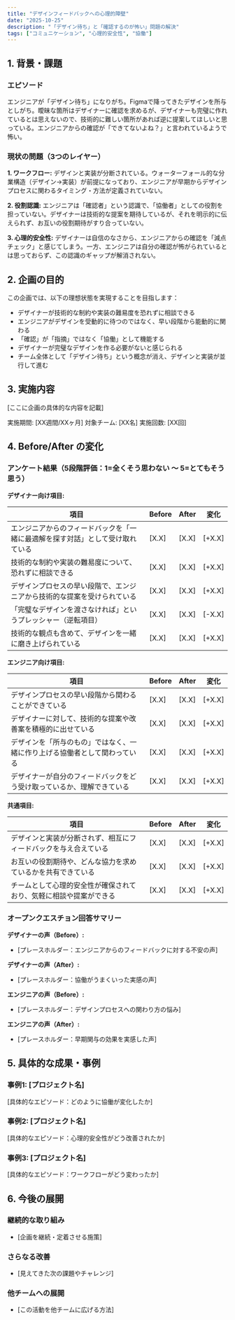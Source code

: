 ```yaml
---
title: "デザインフィードバックへの心理的障壁"
date: "2025-10-25"
description: "「デザイン待ち」と「確認するのが怖い」問題の解決"
tags: ["コミュニケーション", "心理的安全性", "協働"]
---
```


## 1. 背景・課題

### エピソード

エンジニアが「デザイン待ち」になりがち。Figmaで降ってきたデザインを所与としがち。曖昧な箇所はデザイナーに確認を求めるが、デザイナーも完璧に作れているとは思えないので、技術的に難しい箇所があれば逆に提案してほしいと思っている。エンジニアからの確認が「できてないよね？」と言われているようで怖い。

### 現状の問題（3つのレイヤー）

**1. ワークフロー:**
デザインと実装が分断されている。ウォーターフォール的な分業構造（デザイン→実装）が前提になっており、エンジニアが早期からデザインプロセスに関わるタイミング・方法が定義されていない。

**2. 役割認識:**
エンジニアは「確認者」という認識で、「協働者」としての役割を担っていない。デザイナーは技術的な提案を期待しているが、それを明示的に伝えられず、お互いの役割期待がすり合っていない。

**3. 心理的安全性:**
デザイナーは自信のなさから、エンジニアからの確認を「減点チェック」と感じてしまう。一方、エンジニアは自分の確認が怖がられているとは思っておらず、この認識のギャップが解消されない。

## 2. 企画の目的

この企画では、以下の理想状態を実現することを目指します：

- デザイナーが技術的な制約や実装の難易度を恐れずに相談できる
- エンジニアがデザインを受動的に待つのではなく、早い段階から能動的に関わる
- 「確認」が「指摘」ではなく「協働」として機能する
- デザイナーが完璧なデザインを作る必要がないと感じられる
- チーム全体として「デザイン待ち」という概念が消え、デザインと実装が並行して進む

## 3. 実施内容

[ここに企画の具体的な内容を記載]

実施期間: [XX週間/XXヶ月]
対象チーム: [XX名]
実施回数: [XX回]

## 4. Before/After の変化

### アンケート結果（5段階評価：1=全くそう思わない ～ 5=とてもそう思う）

**デザイナー向け項目:**

| 項目 | Before | After | 変化 |
|------|--------|-------|------|
| エンジニアからのフィードバックを「一緒に最適解を探す対話」として受け取れている | [X.X] | [X.X] | [+X.X] |
| 技術的な制約や実装の難易度について、恐れずに相談できる | [X.X] | [X.X] | [+X.X] |
| デザインプロセスの早い段階で、エンジニアから技術的な提案を受けられている | [X.X] | [X.X] | [+X.X] |
| 「完璧なデザインを渡さなければ」というプレッシャー（逆転項目） | [X.X] | [X.X] | [-X.X] |
| 技術的な観点も含めて、デザインを一緒に磨き上げられている | [X.X] | [X.X] | [+X.X] |

**エンジニア向け項目:**

| 項目 | Before | After | 変化 |
|------|--------|-------|------|
| デザインプロセスの早い段階から関わることができている | [X.X] | [X.X] | [+X.X] |
| デザイナーに対して、技術的な提案や改善案を積極的に出せている | [X.X] | [X.X] | [+X.X] |
| デザインを「所与のもの」ではなく、一緒に作り上げる協働者として関わっている | [X.X] | [X.X] | [+X.X] |
| デザイナーが自分のフィードバックをどう受け取っているか、理解できている | [X.X] | [X.X] | [+X.X] |

**共通項目:**

| 項目 | Before | After | 変化 |
|------|--------|-------|------|
| デザインと実装が分断されず、相互にフィードバックを与え合えている | [X.X] | [X.X] | [+X.X] |
| お互いの役割期待や、どんな協力を求めているかを共有できている | [X.X] | [X.X] | [+X.X] |
| チームとして心理的安全性が確保されており、気軽に相談や提案ができる | [X.X] | [X.X] | [+X.X] |

### オープンクエスチョン回答サマリー

**デザイナーの声（Before）:**
- [プレースホルダー：エンジニアからのフィードバックに対する不安の声]

**デザイナーの声（After）:**
- [プレースホルダー：協働がうまくいった実感の声]

**エンジニアの声（Before）:**
- [プレースホルダー：デザインプロセスへの関わり方の悩み]

**エンジニアの声（After）:**
- [プレースホルダー：早期関与の効果を実感した声]

## 5. 具体的な成果・事例

### 事例1: [プロジェクト名]
[具体的なエピソード：どのように協働が変化したか]

### 事例2: [プロジェクト名]
[具体的なエピソード：心理的安全性がどう改善されたか]

### 事例3: [プロジェクト名]
[具体的なエピソード：ワークフローがどう変わったか]

## 6. 今後の展開

### 継続的な取り組み
- [企画を継続・定着させる施策]

### さらなる改善
- [見えてきた次の課題やチャレンジ]

### 他チームへの展開
- [この活動を他チームに広げる方法]


